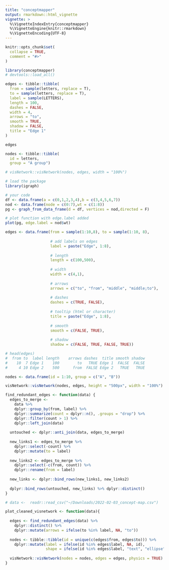 ```yaml
---
title: "conceptmapper"
output: rmarkdown::html_vignette
vignette: >
  %\VignetteIndexEntry{conceptmapper}
  %\VignetteEngine{knitr::rmarkdown}
  %\VignetteEncoding{UTF-8}
---
```


```r
knitr::opts_chunk$set(
  collapse = TRUE,
  comment = "#>"
)
```

```r
library(conceptmapper)
# devtools::load_all()
```

```r
edges <- tibble::tibble(
  from = sample(letters, replace = T),
  to = sample(letters, replace = T),
  label = sample(LETTERS),
  length = 100,
  dashes = FALSE,
  width = 4,
  arrows = "to",
  smooth = TRUE,
  shadow = FALSE,
  title = "Edge 1"
)

edges

nodes <- tibble::tibble(
  id = letters,
  group = "A group")

# visNetwork::visNetwork(nodes, edges, width = "100%")

# load the package
library(igraph)

# your code
df <- data.frame(a = c(0,1,2,3,4),b = c(3,4,5,6,7))
nod <- data.frame(node = c(0:7),wt = c(1:8))
pg <- graph_from_data_frame(d = df, vertices = nod,directed = F)

# plot function with edge.label added
plot(pg, edge.label = nod$wt)
```
```r
edges <- data.frame(from = sample(1:10,8), to = sample(1:10, 8),
                    
                    # add labels on edges                  
                    label = paste("Edge", 1:8),
                    
                    # length
                    length = c(100,500),
                    
                    # width
                    width = c(4,1),
                    
                    # arrows
                    arrows = c("to", "from", "middle", "middle;to"),
                    
                    # dashes
                    dashes = c(TRUE, FALSE),
                    
                    # tooltip (html or character)
                    title = paste("Edge", 1:8),
                    
                    # smooth
                    smooth = c(FALSE, TRUE),
                    
                    # shadow
                    shadow = c(FALSE, TRUE, FALSE, TRUE)) 

# head(edges)
#  from to  label length    arrows dashes  title smooth shadow
#    10  7 Edge 1    100        to   TRUE Edge 1  FALSE  FALSE
#     4 10 Edge 2    500      from  FALSE Edge 2   TRUE   TRUE

nodes <- data.frame(id = 1:10, group = c("A", "B"))

visNetwork::visNetwork(nodes, edges, height = "500px", width = "100%")
```

```r
find_redundant_edges <- function(data) {
  edges_to_merge <- 
    data %>%
    dplyr::group_by(from, label) %>%
    dplyr::summarize(count = dplyr::n(), .groups = "drop") %>%
    dplyr::filter(count > 1) %>% 
    dplyr::left_join(data)
  
  untouched <- dplyr::anti_join(data, edges_to_merge)
  
  new_links1 <- edges_to_merge %>%
    dplyr::select(-count) %>% 
    dplyr::mutate(to = label)
  
  new_links2 <- edges_to_merge %>%
    dplyr::select(-c(from, count)) %>% 
    dplyr::rename(from = label)
  
  new_links <- dplyr::bind_rows(new_links1, new_links2)
  
  dplyr::bind_rows(untouched, new_links) %>% dplyr::distinct()
}

# data <-  readr::read_csv("~/Downloads/2022-02-03_concept-map.csv")

plot_cleaned_visnetwork <- function(data){
  
  edges <- find_redundant_edges(data) %>%
    dplyr::distinct() %>% 
    dplyr::mutate(arrows = ifelse(to %in% label, NA, "to"))
  
  nodes <- tibble::tibble(id = unique(c(edges$from, edges$to))) %>% 
    dplyr::mutate(label = ifelse(id %in% edges$label, NA, id),
                  shape = ifelse(id %in% edges$label, "text", "ellipse"))
  
  visNetwork::visNetwork(nodes = nodes, edges = edges, physics = TRUE)
}

```

